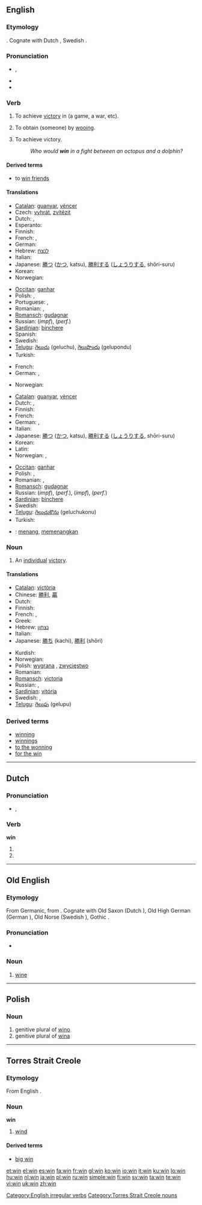 {{wikipedia|dab=win}}
==English==

===Etymology===
{{OE.}} {{term|winnan||to strive, labor, fight, endure}}.  Cognate with Dutch {{term|winnen}}, Swedish {{term|vinna}}.

===Pronunciation===
* {{IPA|/wɪn/}}, {{SAMPA|/wIn/}}
* {{audio|en-us-win.ogg|Audio (US)}}
* {{rhymes|ɪn}}

===Verb===
{{en-verb|wins|winning|won}}

# {{transitive}} To achieve [[victory]] in (a game, a war, etc).
# {{transitive}} To obtain (someone) by [[wooing]].
# {{intransitive}} To achieve victory.
#: ''Who would '''win''' in a fight between an octopus and a dolphin?''

====Derived terms====
* to [[win friends]]

====Translations====
{{trans-top|transitive: achieve victory in}}
* [[Catalan]]: [[guanyar]], [[vèncer]]
* Czech: [[vyhrát]], [[zvítězit]]
* Dutch: {{t+|nl|winnen}}, {{t+|nl|overwinnen}}
* Esperanto: {{t-|eo|venki|xs=Esperanto}}
* Finnish: {{t+|fi|voittaa}}
* French: {{t+|fr|gagner}}, {{t+|fr|vaincre}}
* German: {{t+|de|gewinnen}}
* Hebrew: [[לנצח]]
* Italian: {{t+|it|vincere}}
* Japanese: [[勝つ]] ([[かつ]], katsu), [[勝利する]] ([[しょうりする]], shōri-suru)
* Korean: {{t+|ko|이기다|tr=igida|sc=Hang}}
* Norwegian: {{t+|no|vinne}}
{{trans-mid}}
* [[Occitan]]: [[ganhar]]
* Polish: {{t+|pl|wygrać}}, {{t-|pl|wygrywać}}
* Portuguese: {{t+|pt|vencer}}, {{t+|pt|ganhar}}
* Romanian: {{t+|ro|câştiga}}, {{t+|ro|învinge}}
* [[Romansch]]: [[gudagnar]]
* Russian: {{t+|ru|выигрывать|sc=Cyrl}} (''impf''), {{t+|ru|выиграть|sc=Cyrl}} (''perf.'')
* [[Sardinian]]: [[bínchere]]
* Spanish: {{t+|es|ganar}}
* Swedish: {{t+|sv|vinna}}
* [[Telugu]]: [[గెలుచు]] (geluchu), [[గెలుపొందు]] (gelupondu)
* Turkish: {{t+|tr|kazanmak}}
{{trans-bottom}}

{{trans-top|obtain (someone) by wooing}}
* French: {{t+|fr|conquérir}}
* German: {{t+|de|gewinnen}}, {{t-|de|erobern}}
{{trans-mid}}
* Norwegian: {{t+|no|vinne}}
{{trans-bottom}}

{{trans-top|intransitive: achieve by winning}}
* [[Catalan]]: [[guanyar]], [[vèncer]]
* Dutch: {{t+|nl|winnen}}, {{t+|nl|overwinnen}}
* Finnish: {{t+|fi|voittaa}}
* French: {{t+|fr|gagner}}
* German: {{t+|de|siegen}}, {{t+|de|gewinnen}}
* Italian: {{t+|it|vincere}}
* Japanese: [[勝つ]] ([[かつ]], katsu), [[勝利する]] ([[しょうりする]], shōri-suru)
* Korean: {{t+|ko|이기다|tr=igida|sc=Hang}}
* Latin: {{t-|la|vincere}}
* Norwegian: {{t+|no|vinne}}, {{t+|no|overvinne}}
{{trans-mid}}
* [[Occitan]]: [[ganhar]]
* Polish: {{t-|pl|wygrywać}}, {{t+|pl|zwyciężać}}
* Romanian: {{t+|ro|câştiga}}, {{t+|ro|învinge}}
* [[Romansch]]: [[gudagnar]]
* Russian: {{t+|ru|выигрывать|sc=Cyrl}} (''impf''), {{t+|ru|выиграть|sc=Cyrl}} (''perf.''), {{t+|ru|побеждать|sc=Cyrl}} (''impf''), {{t+|ru|победить|sc=Cyrl}} (''perf.'')
* [[Sardinian]]: [[bínchere]]
* Swedish: {{t+|sv|vinna}}
* [[Telugu]]: [[గెలుచుకొను]] (geluchukonu)
* Turkish: {{t+|tr|kazanmak}}
{{trans-bottom}}

{{checktrans-top}}
* {{ttbc|Indonesian}}: [[menang]], [[menang|memenangkan]]
{{checktrans-mid}}
{{checktrans-bottom}}

===Noun===
{{en-noun}}

# An [[individual]] [[victory]].

====Translations====
{{trans-top|individual victory}}
* [[Catalan]]: [[victòria]] {{f}}
* Chinese: [[勝利]], [[贏]]
* Dutch: {{t+|nl|overwinning|f}}
* Finnish: {{t+|fi|voitto}}
* French: {{t+|fr|gain|m}}, {{t+|fr|victoire|f}}
* Greek: {{t+|el|νίκη|sc=Grek}}
* Hebrew: [[נצחון]] {{m}}
* Italian: {{t+|it|vittoria|f}}
* Japanese: [[勝ち]] (kachi), [[勝利]] (shōri)
{{trans-mid}}
* Kurdish: {{KUchar|[[بردنه‌وه‌]]}}
* Norwegian: {{t-|no|seier|m}}
* Polish: [[wygrana]] {{f}}, [[zwycięstwo]] {{n}}
* Romanian: {{t-|ro|victorie|f}}
* [[Romansch]]: [[victoria]] {{f}}
* Russian: {{t+|ru|выигрыш|sc=Cyrl}}, {{t+|ru|победа|sc=Cyrl}}
* [[Sardinian]]: [[vitória]] {{f}}
* Swedish: {{t+|sv|seger|c}}, {{t+|sv|vinst|c}}
* [[Telugu]]: [[గెలుపు]] (gelupu)
{{trans-bottom}}

===Derived terms===
* [[winning]]<!--adjective-->
* [[winnings]]
* [[to the wonning]]
* [[for the win]]

[[Category:English irregular verbs]]

----

==Dutch==

===Pronunciation===
* {{IPA|lang=nl|/wɪn/}}, {{SAMPA|lang=nl|/wIn/}}

===Verb===
'''win'''

# {{nl-verb-form|p=first|n=singular|t=present tense|winnen}}
# {{nl-verb-form|m=imperative|winnen}}

----

==Old English==

===Etymology===
From Germanic, from {{L.|ang}} {{term|vinum}}.  Cognate with Old Saxon {{term|win#Old Saxon|wīn}} (Dutch {{term|wijn}}), Old High German {{term|lang=goh|win|wīn}} (German {{term|Wein}}), Old Norse {{term|vín}} (Swedish {{term|vin|lang=sv}}), Gothic {{term|sc=Goth|𐍅𐌴𐌹𐌽}}.

===Pronunciation===
* {{IPA|lang=ang|/wiːn/}}

===Noun===
'''{{Latinx|wīn}}''' {{n}}

# [[wine]]

----

==Polish==

===Noun===
{{infl|pl|noun form}}

# genitive plural of [[wino#Polish|wino]]
# genitive plural of [[wina#Polish|wina]]

----

==Torres Strait Creole==

===Etymology===
From English {{term|wind}}.

===Noun===
'''win'''

# [[wind]]

====Derived terms====
* [[big win#Torres_Strait_Creole|big win]]

[[Category:Torres Strait Creole nouns]]

[[et:win]]
[[el:win]]
[[es:win]]
[[fa:win]]
[[fr:win]]
[[gl:win]]
[[ko:win]]
[[io:win]]
[[it:win]]
[[ku:win]]
[[lo:win]]
[[hu:win]]
[[nl:win]]
[[ja:win]]
[[pl:win]]
[[ru:win]]
[[simple:win]]
[[fi:win]]
[[sv:win]]
[[ta:win]]
[[te:win]]
[[vi:win]]
[[uk:win]]
[[zh:win]]